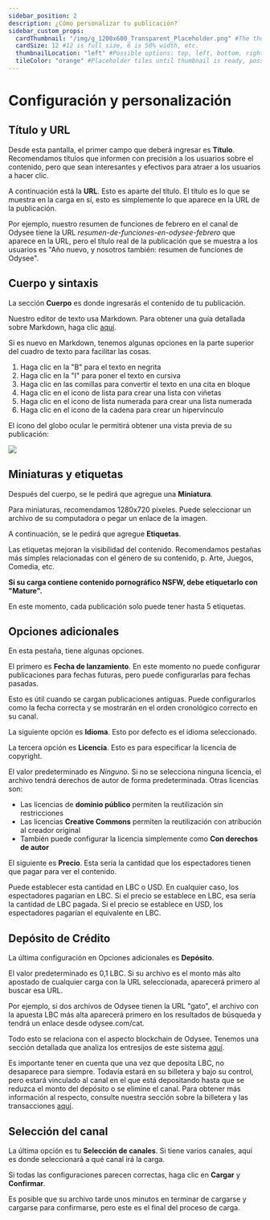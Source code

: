 ---
sidebar_position: 2
description: ¿Cómo personalizar tu publicación?
sidebar_custom_props:
  cardThumbnail: "/img/g_1200x600_Transparent_Placeholder.png" #The thumbnail on the category card.
  cardSize: 12 #12 is full size, 6 is 50% width, etc.
  thumbnailLocation: "left" #Possible options: top, left, bottom, right, none
  tileColor: "orange" #Placeholder tiles until thumbnail is ready, possible options: blue, cream, darkpurple, lightpurple, mauve, orange, pink, none
---

# Configuración y personalización

## Título y URL

Desde esta pantalla, el primer campo que deberá ingresar es **Título**. Recomendamos títulos que informen con precisión a los usuarios sobre el contenido, pero que sean interesantes y efectivos para atraer a los usuarios a hacer clic.

A continuación está la **URL**. Esto es aparte del título. El título es lo que se muestra en la carga en sí, esto es simplemente lo que aparece en la URL de la publicación.

Por ejemplo, nuestro resumen de funciones de febrero en el canal de Odysee tiene la URL *resumen-de-funciones-en-odysee-febrero* que aparece en la URL, pero el título real de la publicación que se muestra a los usuarios es "Año nuevo, y nosotros también: resumen de funciones de Odysee".

## Cuerpo y sintaxis

La sección **Cuerpo** es donde ingresarás el contenido de tu publicación.

Nuestro editor de texto usa Markdown. Para obtener una guía detallada sobre Markdown, haga clic [aquí](https://www.markdownguide.org/basic-syntax/).

Si es nuevo en Markdown, tenemos algunas opciones en la parte superior del cuadro de texto para facilitar las cosas.

1. Haga clic en la "B" para el texto en negrita
2. Haga clic en la "I" para poner el texto en cursiva
3. Haga clic en las comillas para convertir el texto en una cita en bloque
4. Haga clic en el icono de lista para crear una lista con viñetas
5. Haga clic en el icono de lista numerada para crear una lista numerada
6. Haga clic en el icono de la cadena para crear un hipervínculo

El ícono del globo ocular le permitirá obtener una vista previa de su publicación:

![](https://i.imgur.com/XfHs3Ab.gif)

## Miniaturas y etiquetas

Después del cuerpo, se le pedirá que agregue una **Miniatura**.

Para miniaturas, recomendamos 1280x720 píxeles. Puede seleccionar un archivo de su computadora o pegar un enlace de la imagen.

A continuación, se le pedirá que agregue **Etiquetas**.

Las etiquetas mejoran la visibilidad del contenido. Recomendamos pestañas más simples relacionadas con el género de su contenido, p. Arte, Juegos, Comedia, etc.

**Si su carga contiene contenido pornográfico NSFW, debe etiquetarlo con "Mature".**

En este momento, cada publicación solo puede tener hasta 5 etiquetas.

## Opciones adicionales

En esta pestaña, tiene algunas opciones.

El primero es **Fecha de lanzamiento**. En este momento no puede configurar publicaciones para fechas futuras, pero puede configurarlas para fechas pasadas.

Esto es útil cuando se cargan publicaciones antiguas. Puede configurarlos como la fecha correcta y se mostrarán en el orden cronológico correcto en su canal.

La siguiente opción es **Idioma**. Esto por defecto es el idioma seleccionado.

La tercera opción es **Licencia**. Esto es para especificar la licencia de copyright.

El valor predeterminado es *Ninguno*. Si no se selecciona ninguna licencia, el archivo tendrá derechos de autor de forma predeterminada. Otras licencias son:

- Las licencias de **dominio público** permiten la reutilización sin restricciones
- Las licencias **Creative Commons** permiten la reutilización con atribución al creador original
- También puede configurar la licencia simplemente como **Con derechos de autor**

El siguiente es **Precio**. Esta sería la cantidad que los espectadores tienen que pagar para ver el contenido.

Puede establecer esta cantidad en LBC o USD. En cualquier caso, los espectadores pagarían en LBC. Si el precio se establece en LBC, esa sería la cantidad de LBC pagada. Si el precio se establece en USD, los espectadores pagarían el equivalente en LBC.

## Depósito de Crédito

La última configuración en Opciones adicionales es **Depósito**.

El valor predeterminado es 0,1 LBC. Si su archivo es el monto más alto apostado de cualquier carga con la URL seleccionada, aparecerá primero al buscar esa URL.

Por ejemplo, si dos archivos de Odysee tienen la URL "gato", el archivo con la apuesta LBC más alta aparecerá primero en los resultados de búsqueda y tendrá un enlace desde odysee.com/cat.

Todo esto se relaciona con el aspecto blockchain de Odysee. Tenemos una sección detallada que analiza los entresijos de este sistema [aquí](/es/category-blockchain/category-staking/naming).

Es importante tener en cuenta que una vez que deposita LBC, no desaparece para siempre. Todavía estará en su billetera y bajo su control, pero estará vinculado al canal en el que está depositando hasta que se reduzca el monto del depósito o se elimine el canal. Para obtener más información al respecto, consulte nuestra sección sobre la billetera y las transacciones [aquí](/es/category-wallet/).

## Selección del canal

La última opción es tu **Selección de canales**. Si tiene varios canales, aquí es donde seleccionará a qué canal irá la carga.

Si todas las configuraciones parecen correctas, haga clic en **Cargar** y **Confirmar**.

Es posible que su archivo tarde unos minutos en terminar de cargarse y cargarse para confirmarse, pero este es el final del proceso de carga.